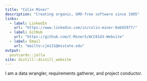 ```yaml
---
title: "Colin Miner"
description: "Creating organic, GMO-free software since 1985"
links:
  - label: LinkedIn
    url: "https://www.linkedin.com/in/colin-miner-0ab92977/"
  - label: GitHub
    url: "https://github.com/C-Miner5/ACC8143-Website"
  - label: Email
    url: "mailto:cjm131@msstate.edu"
output:
  postcards::jolla
site: distill::distill_website
---
```

 
I am a data wrangler, requirements gatherer, and project conductor.